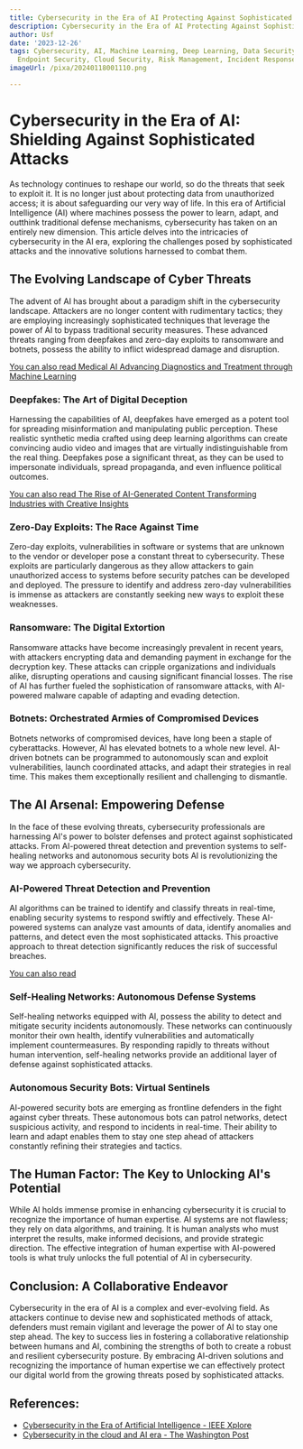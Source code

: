 ```yaml
---
title: Cybersecurity in the Era of AI Protecting Against Sophisticated Attacks
description: Cybersecurity in the Era of AI Protecting Against Sophisticated Attacks
author: Usf
date: '2023-12-26'
tags: Cybersecurity, AI, Machine Learning, Deep Learning, Data Security, Network Security,
  Endpoint Security, Cloud Security, Risk Management, Incident Response
imageUrl: /pixa/20240118001110.png

---
```

#  Cybersecurity in the Era of AI: Shielding Against Sophisticated Attacks

As technology continues to reshape our world, so do  the threats that seek  to exploit it.  It is no longer just about protecting data from unauthorized access; it is  about safeguarding  our very way of life. In  this era of Artificial Intelligence (AI) where machines  possess the power to learn, adapt, and outthink traditional defense mechanisms, cybersecurity has taken on an entirely new dimension. This article delves into the intricacies  of cybersecurity in the AI era, exploring the challenges posed by sophisticated attacks  and the innovative solutions harnessed  to combat them.

##  The Evolving Landscape of Cyber Threats

The advent  of AI has brought about a paradigm shift in the cybersecurity  landscape.  Attackers are no longer  content with rudimentary tactics;  they are employing  increasingly sophisticated techniques that leverage the power of AI to bypass traditional security measures. These advanced threats ranging from deepfakes and zero-day exploits to ransomware and botnets, possess  the ability to  inflict widespread damage and disruption.

[You can also read Medical AI Advancing Diagnostics and Treatment through  Machine Learning](Medical%20AI%20Advancing%20Diagnostics%20and%20Treatment%20through%20Machine%20Learning)


### Deepfakes: The Art of Digital Deception

Harnessing the capabilities of AI, deepfakes have emerged as a potent tool  for spreading misinformation and manipulating public perception. These realistic  synthetic media crafted using deep learning algorithms can create convincing audio video and images that are virtually indistinguishable from the real thing.  Deepfakes pose  a significant threat, as  they can be used to impersonate individuals, spread  propaganda, and even influence political outcomes.

[You can also read The Rise of AI-Generated Content Transforming Industries with Creative  Insights](The%20Rise%20of%20AI-Generated%20Content%20Transforming%20Industries%20with%20Creative%20Insights)


### Zero-Day Exploits: The Race Against Time

Zero-day exploits, vulnerabilities in software or systems that are unknown to the  vendor or developer pose  a constant threat to cybersecurity. These  exploits are particularly dangerous as they allow attackers to  gain  unauthorized access to systems before security patches can be developed and deployed. The pressure to  identify and  address zero-day vulnerabilities is immense  as attackers are constantly seeking new ways to exploit these weaknesses.

###  Ransomware: The  Digital Extortion

Ransomware attacks have become increasingly prevalent in recent years, with attackers encrypting data and demanding payment in exchange for the  decryption key. These attacks can cripple organizations and individuals alike,  disrupting operations and causing significant financial losses. The rise of AI has further fueled the sophistication of ransomware attacks,  with AI-powered malware capable of adapting and evading detection.

### Botnets: Orchestrated Armies of Compromised  Devices

Botnets networks of compromised devices, have long  been a staple of cyberattacks.  However, AI has elevated botnets to a  whole new level. AI-driven botnets can be programmed to autonomously scan and exploit vulnerabilities, launch coordinated attacks, and adapt  their strategies in real time. This makes them exceptionally resilient and  challenging to dismantle.

##  The AI Arsenal: Empowering Defense

In  the face of these evolving threats, cybersecurity professionals are harnessing AI's power to bolster defenses and protect against  sophisticated attacks. From AI-powered threat detection and prevention systems to self-healing  networks and autonomous security bots AI is revolutionizing the way we approach cybersecurity.

### AI-Powered Threat Detection  and Prevention

AI algorithms can  be  trained to identify and  classify threats in real-time, enabling security systems to respond swiftly and effectively. These AI-powered systems can analyze vast amounts of data, identify anomalies and patterns, and detect even the most sophisticated attacks. This proactive  approach to threat detection significantly reduces the risk of  successful breaches.

[You can also read ]()


### Self-Healing Networks: Autonomous Defense Systems

Self-healing networks equipped with AI,  possess the ability to detect and mitigate security incidents autonomously. These networks can continuously monitor their own health,  identify  vulnerabilities and automatically implement countermeasures. By responding rapidly to threats without human intervention, self-healing networks provide an additional layer  of defense against  sophisticated attacks.

### Autonomous Security Bots: Virtual Sentinels

AI-powered security bots are emerging as frontline defenders  in the fight  against  cyber threats. These autonomous bots can patrol networks, detect suspicious activity, and respond to incidents in real-time. Their ability to learn and  adapt enables them to stay one step ahead  of attackers  constantly refining their strategies and tactics.

## The Human  Factor:  The Key to Unlocking AI's Potential

While AI holds immense promise in enhancing cybersecurity it is  crucial to recognize the importance of human expertise. AI systems are not flawless; they rely on data algorithms, and training. It is  human analysts who must interpret the results, make informed  decisions,  and provide strategic direction.  The effective integration of human expertise with AI-powered tools is what truly  unlocks the full potential of AI in cybersecurity.

## Conclusion: A Collaborative Endeavor

Cybersecurity in the era of AI is  a  complex and ever-evolving field. As attackers continue to devise new and sophisticated methods of attack, defenders must remain vigilant and leverage the power of AI to stay one step ahead.  The key to success lies  in fostering a collaborative relationship between humans and AI, combining the strengths of both to create a robust and resilient cybersecurity  posture. By embracing AI-driven solutions and recognizing the importance of human expertise we can effectively  protect our digital world from the growing threats posed by sophisticated attacks.

## References:
- [Cybersecurity in the Era of Artificial Intelligence - IEEE Xplore](https://ieeexplore.ieee.org/document/9944106)
- [Cybersecurity in the cloud and AI era - The Washington Post](https://www.washingtonpost.com/washington-post-live/2023/12/13/cybersecurity-cloud-ai-era/)

